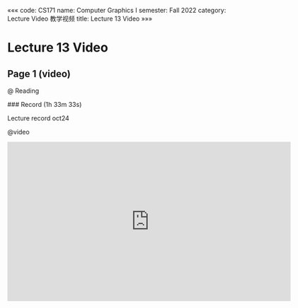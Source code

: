 «««
code: CS171
name: Computer Graphics I
semester: Fall 2022
category: Lecture Video 教学视频
title: Lecture 13 Video
»»»

# Lecture 13 Video

## Page 1 (video)

@ Reading

<div class="markdown-body">
### Record (1h 33m 33s)

Lecture record oct24
</div>

@video

<iframe src="https://sbbrisk.com/e/qswtzublnpgp.html" frameborder=0 marginwidth=0 marginheight=0 scrolling=no width=640 height=360 allowfullscreen></iframe>
